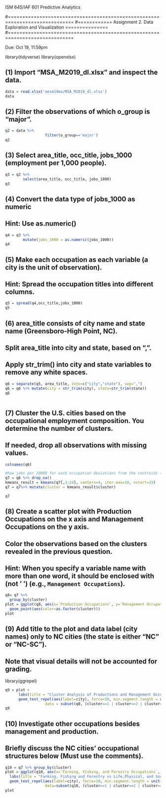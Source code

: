 ############## ISM 645/IAF 601 Predictive Analytics ##########################
#=============================================================================
#============ Assignment 2. Data Exploration and Visualization ===============
#=============================================================================

######### Due: Oct 19, 11:59pm


library(tidyverse)
library(openxlsx)

## (1) Import "MSA_M2019_dl.xlsx" and inspect the data.


```r
data = read.xlsx('oesm19ma/MSA_M2019_dl.xlsx')
data
```


## (2) Filter the observations of which o_group is "major".

```r
q2 = data %>%
                  filter(o_group=='major')
q2
```



## (3) Select area_title, occ_title, jobs_1000 (employment per 1,000 people).

```r
q3 = q2 %>%
        select(area_title, occ_title, jobs_1000)
q3
```




## (4) Convert  the data type of jobs_1000 as numeric
##     Hint: Use as.numeric()

```r
q4 = q3 %>%
        mutate(jobs_1000 = as.numeric(jobs_1000))
q4
```


## (5) Make each occupation as each variable (a city is the unit of observation).
##     Hint: Spread the occupation titles into different columns.


```r
q5 = spread(q4,occ_title,jobs_1000)
q5
```



## (6) area_title consists of city name and state name (Greensboro-High Point, NC).
##     Split area_title into city and state, based on ",".
##     Apply str_trim() into city and state variables to remove any white spaces.

```r
q6 = separate(q5, area_title, into=c("city","state"), sep=",")
q6 = q6 %>% mutate(city = str_trim(city), state=str_trim(state))
q6
      
```



## (7) Cluster the U.S. cities based on the occupational employment composition. You determine the number of clusters.
##     If needed, drop all observations with missing values.
```r
colnames(q6)
```


```r
#how jobs per 10000 for each occupation deviations from the centroids (same clusters means they're grouped together by job per 1000 by the choosen centroids)
q7 = q6 %>% drop_na()
kmeans_result = kmeans(q7[,3:24], centers=4, iter.max=10, nstart=25)
q7 = q7%>% mutate(cluster = kmeans_result$cluster)
```

```r
q7
```



## (8) Create a scatter plot with Production Occupations on the x axis and Management Occupations on the y axis.
##     Color the observations based on the clusters revealed in the previous question.
##     Hint: When you specify a variable name with more than one word, it should be enclosed with ` ` (not ' ') (e.g., `Management Occupations`).


```r
q8= q7 %>% 
  group_by(cluster)
plot = ggplot(q8, aes(x=`Production Occupations`, y=`Management Occupations`))+
  geom_point(aes(color=as.factor(cluster)))
plot

```



## (9) Add title to the plot and data label (city names) only to NC cities (the state is either "NC" or "NC-SC").
##     Note that visual details will not be accounted for grading.

library(ggrepel)


```r
q9 = plot + 
      labs(title = "Cluster Analysis of Productions and Management Occupations Employement", color= "Cluster")+
      geom_text_repel(aes(label=city), force=10, min.segment.length = unit(1, 'lines'),nudge_y = 8, 
                  data = subset(q8, (cluster==1 | cluster==2 | cluster==3 | cluster==4) & (state=='NC'|state=='NC-SC')))
q9
```



## (10) Investigate other occupations besides management and production. 
##      Briefly discuss the NC cities' occupational structures below (Must use the comments).
  
```r
q10 = q7 %>% group_by(cluster)
plot = ggplot(q10, aes(x=`Farming, Fishing, and Forestry Occupations`, y=`Life, Physical, and Social Science Occupations`)) + geom_point(aes(color=as.factor(cluster))) +
  labs(title = "Farming, Fishing and Forestry vs Life,Physical, and Social Sciences Occupations", color="cluster")+
  geom_text_repel(aes(label=city), force=10, min.segment.length = unit(1,'lines'), nudge_y = 8,
                  data=subset(q10, (cluster==1 | cluster==2 | cluster==3 | cluster==4)&(state=='NC'|state=='NC-SC')))
plot
```
<!-- Based on the cluster analysis on occupations of "Farming, Fishing, and Forestry Occupations" vs.  -->
<!-- "Life,Physical, and Social SCience Occupations", we can determine that the majority of occupations in major cities in NC and NC-SC are mostly in the "Life,Physical, and Social SCience Occupations". The graphs show that the majority of jobs per 1000 employement belong in the "Life,Physical, and Social SCience Occupations" category with evidence that 3 out of the 4 clusters belong to that occupation for each different city. Although difficult to tell from the graph, we can also aproximate that Durham-Chapel Hill and Greenville have the most jobs per 1000 employment for the "Life,Physical, and Social SCience Occupations" in North Carolina. Additionally, Durhman-Chapel Hill is one of the leaders in the United States cities with most jobs in the "Life,Physical, and Social SCience Occupations" industry. Subsequetly, based on the clusters above we can also determine that the "Farming, Fishing, and Forestry Occupations" industry is not popular in NC because we are unable to determine its city label in graph.  -->
  
  